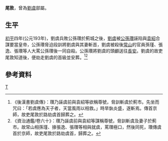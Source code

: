 '''尾敦'''{{BD|？年||？年||catIdx=W}}，曾為[[劉虞|劉虞]]部屬。

==生平==
[[初平_(年号)|初平]]四年(公元193年)，劉虞兵敗公孫瓚於薊城之後，[[劉虞|劉虞]]被[[公孫瓚|公孫瓚]]誣陷與[[袁紹|袁紹]]合謀要當皇帝，公孫瓚脅迫段訓將劉虞與其妻斬首，劉虞被殺後[[常山|常山]]的官員孫瑾、張逸、張瓚等人大罵公孫瓚後一同自殺。公孫瓚將劉虞的頭顱送往[[長安|長安]]。劉虞的故吏尾敦知道後，便劫走劉虞的首級並安葬。<ref>《後漢書劉虞傳》：瓚乃誣虞前與袁紹等欲稱尊號，脅訓斬虞於薊市。先坐而咒曰：「若虞應為天子者，天當風雨以相救。」時旱埶炎盛，遂斬焉。傳首京師，故吏尾敦於路劫虞首歸葬之。</ref><ref>《資治通鑑/卷六十》：瓚乃誣虞前與袁紹等謀稱尊號，脅訓斬虞及妻子於薊市。故常山相孫瑾、掾張逸、張瓚等相與就虞，罵瓚極口，然後同死，瓚傳虞首於京師，故吏尾敦於路劫虞首，歸葬之。</ref>

==參考資料==
{{reflist}}
{{漢朝人物小作品}}
[[Category:尾姓|T]]